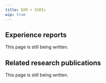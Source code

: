 ---
title: DXM + SSRIs
wip: true
---

## Experience reports

This page is still being written.

## Related research publications

This page is still being written.

